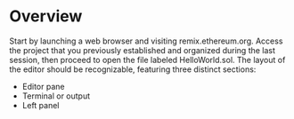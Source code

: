 
# **Overview**

Start by launching a web browser and visiting remix.ethereum.org. Access the project that you previously established and organized during the last session, then proceed to open the file labeled HelloWorld.sol. The layout of the editor should be recognizable, featuring three distinct sections:

-   Editor pane
-   Terminal or output
-   Left panel